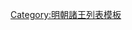{{ming|title=明朝金谿國諸王|ed=金谿國|head=[[正德 (明朝)|正德]]十二年（[[1517年]]）封。|
{{ming/title}}
{{ming/list|金谿莊惠王|[[朱厚煌]]|朱祐檳、庶三子|[[1517年]]—[[1550年]]|正德十二年封。[[嘉靖]]二十九年薨。}}
{{ming/list|金谿榮靖王|[[朱載㙾]]|朱厚煌、庶一子|[[1554年]]—[[1560年]]|嘉靖三十三年襲封。三十九年薨。}}
{{ming/list|金谿恭憲王|[[朱翊鑠]]|朱載㙾、嫡一子|[[1571年]]—[[1588年]]|[[隆庆 (明朝)|隆慶]]五年襲封。[[萬曆]]十六年薨。}}
{{ming/list|金谿王|[[朱常湁]]|朱翊鑠、嫡一子|[[1591年]]—[[1621年]]前|萬曆十九年襲封，薨。}}
{{ming/list|金谿王|[[朱由檑]]|朱常湁、嫡一子|[[1621年]]—[[1644年]]|萬曆三十六年封[[长子 (封号)|長子]]。[[天启 (明朝)|天啟]]元年襲封。國亡不知所終。}}
}}<noinclude>
[[Category:明朝諸王列表模板]]
</noinclude>
